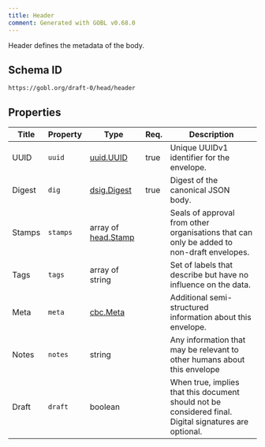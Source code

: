 ```yaml
---
title: Header
comment: Generated with GOBL v0.68.0
---
```


Header defines the metadata of the body.

## Schema ID

`https://gobl.org/draft-0/head/header`

## Properties

| Title  | Property | Type                                       | Req. | Description                                                                                            |
|--------|----------|--------------------------------------------|------|--------------------------------------------------------------------------------------------------------|
| UUID   | `uuid`   | [uuid.UUID](/draft-0/uuid/uuid)            | true | Unique UUIDv1 identifier for the envelope.                                                             |
| Digest | `dig`    | [dsig.Digest](/draft-0/dsig/digest)        | true | Digest of the canonical JSON body.                                                                     |
| Stamps | `stamps` | array of [head.Stamp](/draft-0/head/stamp) |      | Seals of approval from other organisations that can only be added to non-draft envelopes.              |
| Tags   | `tags`   | array of string                            |      | Set of labels that describe but have no influence on the data.                                         |
| Meta   | `meta`   | [cbc.Meta](/draft-0/cbc/meta)              |      | Additional semi-structured information about this envelope.                                            |
| Notes  | `notes`  | string                                     |      | Any information that may be relevant to other humans about this envelope                               |
| Draft  | `draft`  | boolean                                    |      | When true, implies that this document should not be considered final. Digital signatures are optional. |

